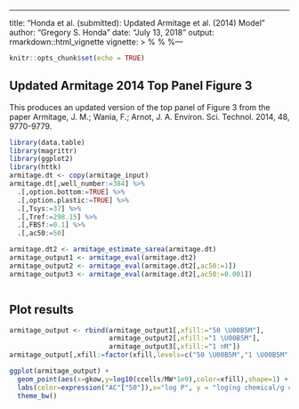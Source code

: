 ---
title: "Honda et al. (submitted): Updated Armitage et al. (2014) Model"
author: "Gregory S. Honda"
date: "July 13, 2018"
output: rmarkdown::html_vignette
vignette: >
  %\VignetteIndexEntry{Honda et al. (submitted): Updated Armitage et al. (2014) Model}
  %\VignetteEngine{knitr::rmarkdown}
  %\VignetteEncoding{UTF-8}---

```r
knitr::opts_chunk$set(echo = TRUE)
```

## Updated Armitage 2014 Top Panel Figure 3

This produces an updated version of the top panel of Figure 3 from the paper Armitage, J. M.; Wania, F.; Arnot, J. A. Environ. Sci. Technol. 2014, 48, 9770-9779.

```r
library(data.table)
library(magrittr)
library(ggplot2)
library(httk)
armitage.dt <- copy(armitage_input)
armitage.dt[,well_number:=384] %>% 
  .[,option.bottom:=TRUE] %>% 
  .[,option.plastic:=TRUE] %>% 
  .[,Tsys:=37] %>% 
  .[,Tref:=298.15] %>% 
  .[,FBSf:=0.1] %>% 
  .[,ac50:=50]

armitage.dt2 <- armitage_estimate_sarea(armitage.dt)
armitage_output1 <- armitage_eval(armitage.dt2)
armitage_output2 <- armitage_eval(armitage.dt2[,ac50:=1])
armitage_output3 <- armitage_eval(armitage.dt2[,ac50:=0.001])



```

## Plot results

```r
armitage_output <- rbind(armitage_output1[,xfill:="50 \U00B5M"],
                         armitage_output2[,xfill:="1 \U00B5M"],
                         armitage_output3[,xfill:="1 nM"])
armitage_output[,xfill:=factor(xfill,levels=c("50 \U00B5M","1 \U00B5M","1 nM"))]

ggplot(armitage_output) +
  geom_point(aes(x=gkow,y=log10(ccells/MW*1e9),color=xfill),shape=1) +
  labs(color=expression("AC"["50"]),x="log P", y = "log(ng chemical/g cells)") +
  theme_bw()
```


